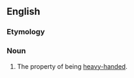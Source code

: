 {{also|heavyhandedness}}

==English==

===Etymology===
{{suffix|en|heavy-handed|ness}}

===Noun===
{{en-noun|-}}

# The property of being [[heavy-handed]].